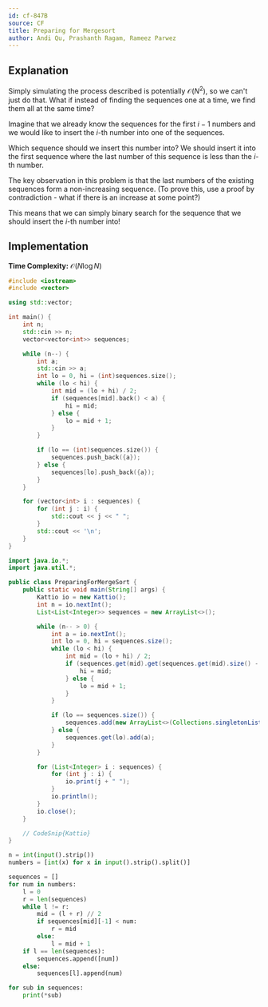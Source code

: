 ```yaml
---
id: cf-847B
source: CF
title: Preparing for Mergesort
author: Andi Qu, Prashanth Ragam, Rameez Parwez
---
```


## Explanation

Simply simulating the process described is potentially $\mathcal{O}(N^2)$, so we
can't just do that. What if instead of finding the sequences one at a time, we
find them all at the same time?

Imagine that we already know the sequences for the first $i - 1$ numbers and we
would like to insert the $i$-th number into one of the sequences.

Which sequence should we insert this number into? We should insert it into the
first sequence where the last number of this sequence is less than the $i$-th
number.

The key observation in this problem is that the last numbers of the existing
sequences form a non-increasing sequence. (To prove this, use a proof by
contradiction - what if there is an increase at some point?)

This means that we can simply binary search for the sequence that we should
insert the $i$-th number into!

## Implementation

**Time Complexity:** $\mathcal{O}(N \log N)$

<LanguageSection>
<CPPSection>

```cpp
#include <iostream>
#include <vector>

using std::vector;

int main() {
	int n;
	std::cin >> n;
	vector<vector<int>> sequences;

	while (n--) {
		int a;
		std::cin >> a;
		int lo = 0, hi = (int)sequences.size();
		while (lo < hi) {
			int mid = (lo + hi) / 2;
			if (sequences[mid].back() < a) {
				hi = mid;
			} else {
				lo = mid + 1;
			}
		}

		if (lo == (int)sequences.size()) {
			sequences.push_back({a});
		} else {
			sequences[lo].push_back({a});
		}
	}

	for (vector<int> i : sequences) {
		for (int j : i) {
			std::cout << j << " ";
		}
		std::cout << '\n';
	}
}
```

</CPPSection>
<JavaSection>

```java
import java.io.*;
import java.util.*;

public class PreparingForMergeSort {
    public static void main(String[] args) {
        Kattio io = new Kattio();
        int n = io.nextInt();
        List<List<Integer>> sequences = new ArrayList<>();

        while (n-- > 0) {
            int a = io.nextInt();
            int lo = 0, hi = sequences.size();
            while (lo < hi) {
                int mid = (lo + hi) / 2;
                if (sequences.get(mid).get(sequences.get(mid).size() - 1) < a) {
                    hi = mid;
                } else {
                    lo = mid + 1;
                }
            }

            if (lo == sequences.size()) {
                sequences.add(new ArrayList<>(Collections.singletonList(a)));
            } else {
                sequences.get(lo).add(a);
            }
        }

        for (List<Integer> i : sequences) {
            for (int j : i) {
                io.print(j + " ");
            }
            io.println();
        }
        io.close();
    }

    // CodeSnip{Kattio}
}
```

</JavaSection>
<PySection>

```py
n = int(input().strip())
numbers = [int(x) for x in input().strip().split()]

sequences = []
for num in numbers:
	l = 0
	r = len(sequences)
	while l != r:
		mid = (l + r) // 2
		if sequences[mid][-1] < num:
			r = mid
		else:
			l = mid + 1
	if l == len(sequences):
		sequences.append([num])
	else:
		sequences[l].append(num)

for sub in sequences:
	print(*sub)
```

</PySection>
</LanguageSection>

